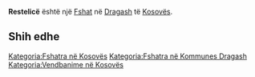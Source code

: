 {{Fshat në Kosovës
 | Emri                = Restelicë
| sqi_N_name = Restelicë
| sqi_N_FULL_NAME_RO = Restelicë
| sqi_N_FULL_NAME_ND_RO = Restelice
| sqi_N_SORT_NAME_RG = RESTELICE
| sqi_N_FULL_NAME_RG = Restelicë
| sqi_N_FULL_NAME_ND_RG = Restelice
| srp_N_name = Restelica
| srp_N_FULL_NAME_RO = Restelica
| srp_N_FULL_NAME_ND_RO = Restelica
| srp_N_SORT_NAME_RG = RESTELICA
| srp_N_FULL_NAME_RG = Restelica
| srp_N_FULL_NAME_ND_RG = Restelica
| srp_NS_name = Рестелица
| srp_NS_FULL_NAME_RO = Рестелица
| srp_NS_FULL_NAME_ND_RO = Рестелица
| srp_NS_SORT_NAME_RG = РЕСТЕЛИЦА
| srp_NS_FULL_NAME_RG = Рестелица
| srp_NS_FULL_NAME_ND_RG = Рестелица
| std_V_name = Rastelica
| std_V_FULL_NAME_RO = Rastelica
| std_V_FULL_NAME_ND_RO = Rastelica
| std_V_SORT_NAME_RG = RASTELICA
| std_V_FULL_NAME_RG = Rastelica
| std_V_FULL_NAME_ND_RG = Rastelica

 | Emri (Rasa dhanore) = 
 | Figura              = 
 | Shteti              = Kosovo
 | Komuna              = Dragash
 | Kodi postar         = 
 | Sipërfaqja          = 

 | Popullsia           = 

 | Regj. i popullsisë  = 
 | Dend. e popullsisë  = 
 | Faqja zyrtare       = 
 <!--- Koordinatat ----> 
 | Gjerësia            = 41.944444
 | Gjatësia            = 20.668056
 | Lartësia            = 
}}
'''Restelicë''' është një [[Fshat]] në [[Dragash]] të [[Kosovës]].

<!-- == Gjeografia == -->
<!-- == Historia == -->
<!-- == Demografia == -->
== Shih edhe ==
{{Komuna Dragash}}
{{Kosovo-Administrata-Cung}}

[[Kategoria:Fshatra në Kosovës]]
[[Kategoria:Fshatra në Kommunes Dragash]]
[[Kategoria:Vendbanime në Kosovës]]